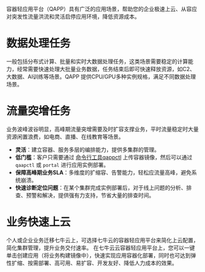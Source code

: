 容器轻应用平台（QAPP）具有广泛的应用场景，帮助您的企业极速上云、从容应对突发性流量洪流和灵活启停应用环境，降低资源成本。



# 数据处理任务

一般包括分布式计算、批量和实时大数据处理任务，这类场景需要稳定的计算能力，经常需要快速处理大批量业务数据，任务结束后即可快速释放资源，如C2、大数据、AI训练等场景。QAPP 提供CPU/GPU多种实例规格，满足不同数据处理场景。



# 流量突增任务

业务波峰波谷明显，高峰期流量突增需要及时扩容支撑业务，平时流量稳定时大量资源闲置浪费，如电商、直播、在线教育等场景。

- **灵活**：建立容器、服务多层的编排能力，提供多集群的管理。
- **低门槛**：客户只需要通过 [命令行工具qappctl](/qapp/tools/12308/qappctl-command-line-tools) 上传容器镜像，然后可以通过 `qaapctl` 或 `portal` 进行应用实例部署。
- **保障高峰期业务SLA**：多维度的扩缩容、告警能力，轻松应流量高峰，避免系统崩溃。
- **快速诊断定位问题**：在某个集群完成实例部署后，对于线上问题的分析、排查、预警和解决，提供强有力支持，节省大量的排查时间。



# 业务快速上云

个人或企业业务迁移七牛云上，可选择七牛云的容器轻应用平台来简化上云配置，简化集群管理，提升业务交付速率。
在七牛云云容器轻应用平台上，您可以一键单击创建应用（将业务构建镜像中），快速实现应用容器化部署，同时也可达到弹性扩缩、按需部署、高可用、易扩容、开发友好、降低人力成本的效果。




